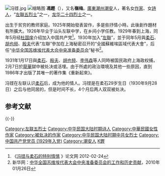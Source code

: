 [[File:冯铿.jpg|thumb]]
[[File:A_wollen_vest_of_Feng_Keng.jpg|缩略图]]
'''馮鏗'''（{{bd|1907年|10月10日|1931年|2月7日|catIdx=F逢}}），又名'''嶺梅'''。[[廣東|廣東]][[潮州府|潮州]][[潮安县|潮安]]人，著名女[[作家|作家]]、女[[詩人|詩人]]，“[[左聯五烈士|左聯五烈士]]”之一，[[龙华二十四烈士|龙华二十四烈士]]之一。

出生于贫穷的教师家庭。1925年開始發表習作，多是些抒情小時。此後創作題材有所擴大。1926年毕业于汕头左联中学，在乡间小学任教。1929年春到上海，同年5月经[[杜国庠|杜国庠]]介绍加入中国共产党<ref>《[http://www.xzbu.com/1/view-171387.htm 冯铿与柔石的特别情愫] {{Wayback|url=http://www.xzbu.com/1/view-171387.htm |date=20131203011333 }} 》论文网  2012-02-24</ref>。1930年加入“[[左聯|左聯]]”，並于同年5月與[[柔石|柔石]]、[[胡也频|胡也频]]、[[殷夫|殷夫]]代表“左聯”參加在上海秘密召开的“全國蘇維埃區域代表大會”，后任“[[中华全国苏维埃代表大会中央准备委员会|中华全国苏维埃代表大会中央准备委员会]]”秘书<ref>新华网：[http://news.xinhuanet.com/theory/2010-01/26/content_12870738.htm 中华全国苏维埃代表大会中央准备委员会的工作和历史贡献]，2010年01月26日</ref>。

1931年1月17日與[[柔石|柔石]]、[[殷夫|殷夫]]、[[胡也频|胡也频]]、[[李伟森|李伟森]]等人同時被国民政府上海政权捕，2月7日於[[龙华街道_(上海市)|龍華]]獄中被处决或活埋。由于所處的政治環境及其他一些原因，直到1986年才出版了其唯一的著作集《重新起來》。

冯铿在左联认识[[柔石|柔石]]后，成为他的情人。冯铿是在柔石29岁生日（1930年9月28日）之后与他同居的，但是时间不长，4个月后两人双双被处决。

== 参考文献 ==
{{Reflist|2}}

{{-}}
{{左联五烈士}}
{{中国近现代文学}}

{{DEFAULTSORT:Feng馮}}
[[Category:左联五烈士|Category:左联五烈士]]
[[Category:中华民国大陆时期诗人|Category:中华民国大陆时期诗人]]
[[Category:中華民國女性作家|Category:中華民國女性作家]]
[[Category:被处决的作家|Category:被处决的作家]]
[[Category:中华民国大陆时期中共女烈士|Category:中华民国大陆时期中共女烈士]]
[[Category:中国共产党党员_(1929年入党)|Category:中国共产党党员 (1929年入党)]]
[[Category:潮安人|Category:潮安人]]
[[Category:馮姓|K鏗]]